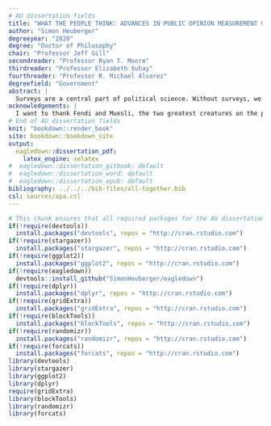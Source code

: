 ```yaml
---
# AU dissertation fields
title: "WHAT THE PEOPLE THINK: ADVANCES IN PUBLIC OPINION MEASUREMENT USING MODERN STATISTICAL METHODS"
author: "Simon Heuberger"
degreeyear: "2020"
degree: "Doctor of Philosophy"
chair: "Professor Jeff Gill"
secondreader: "Professor Ryan T. Moore"
thirdreader: "Professor Elizabeth Suhay"
fourthreader: "Professor R. Michael Alvarez"
degreefield: "Government"
abstract: |
  Surveys are a central part of political science. Without surveys, we would not know what people think about political issues. Survey experiments further enable us to test how people react to given treatments. Surveys and survey experiments are only as good as the measurements and analytical techniques we as researchers employ, though. For one particular survey variable called ordinal variables, some of our current measurements and techniques are insufficient. Ordinal variables consist of ordered categories where the spacing between each category is uneven and not known. Ordinal variables are highly important because the most important predictor of political behavior is an ordinal variable: education. Ordinal example categories for education could be "Some High School", "High School Graduate", and "Bachelor's Degree". The literature currently often does not take the special nature of ordinal variables, i.e. their uneven spacing, into account. This could misrepresent the data and potentially distort survey results. It is important that we measure and use education and other ordinal variables correctly. My dissertation develops two methods to do so and applies them in original survey research. Chapter II develops a new method to improve the use of ordinal variables in the assignment of treatment in survey experiments. Chapter III develops a new method to treat missing survey data with ordinal variables. Chapter IV applies both methods in an online survey experiment on political framing. 
acknowledgements: |
  I want to thank Fendi and Muesli, the two greatest creatures on the planet. And of course Waldemar Burgo.
# End of AU dissertation fields
knit: "bookdown::render_book"
site: bookdown::bookdown_site
output: 
  eagledown::dissertation_pdf: 
    latex_engine: xelatex
#  eagledown::dissertation_gitbook: default
#  eagledown::dissertation_word: default
#  eagledown::dissertation_epub: default
bibliography: ../../../bib-files/all-together.bib
csl: sources/apa.csl
---
```


```r
# This chunk ensures that all required packages for the AU dissertation template are installed and loaded
if(!require(devtools))
  install.packages("devtools", repos = "http://cran.rstudio.com")
if(!require(stargazer))
  install.packages("stargazer", repos = "http://cran.rstudio.com")
if(!require(ggplot2))
  install.packages("ggplot2", repos = "http://cran.rstudio.com")
if(!require(eagledown))
  devtools::install_github("SimonHeuberger/eagledown")
if(!require(dplyr))
  install.packages("dplyr", repos = "http://cran.rstudio.com")
if(!require(gridExtra))
  install.packages("gridExtra", repos = "http://cran.rstudio.com")
if(!require(blockTools))
  install.packages("blockTools", repos = "http://cran.rstudio.com")
if(!require(randomizr))
  install.packages("randomizr", repos = "http://cran.rstudio.com")
if(!require(forcats))
  install.packages("forcats", repos = "http://cran.rstudio.com")
library(devtools)
library(stargazer)
library(ggplot2)
library(dplyr)
require(gridExtra)
library(blockTools)
library(randomizr)
library(forcats)

```


